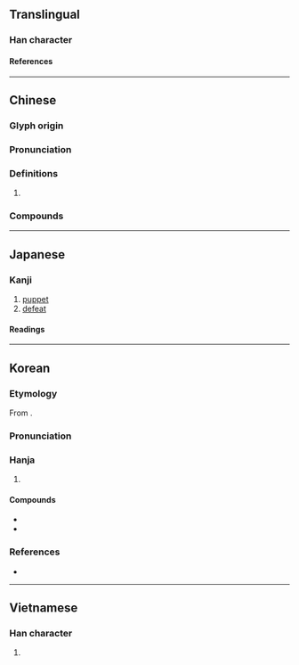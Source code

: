 {{character info}}
==Translingual==

===Han character===
{{Han char|rn=9|rad=人|as=15|sn=17|four=26260|canj=OWWW|ids=⿰亻畾}}

====References====
{{Han ref|kx=0120.160|dkj=01249|dj=0254.140|hdz=10234.060|uh=5121}}

----

==Chinese==
{{zh-forms|alt=厽-2nd round simp.}}

===Glyph origin===
{{Han etym}}
{{Han compound|人|畾|ls=psc|c1=s|c2=p|t1=man}}

===Pronunciation===
{{zh-pron
|m=lěi
|c=leoi5
|mn=ml:lúi/qz:lér/tw,xm,zz:lé
|mn_note=lúi - literary; lér/lé - 禮 is used more in the Mainland
|mc=y
|oc=y
|cat=
}}

===Definitions===
{{zh-hanzi}}

# {{zh-only|傀儡}}

===Compounds===
{{zh-der|傀儡|傀儡家庭|傀儡戲|傀儡政權|懸絲傀儡|文樂傀儡|線抽傀儡|肉傀儡|藥發傀儡|跳傀儡}}

----

==Japanese==

===Kanji===
{{ja-kanji|grade=|rs=人15}}

# [[puppet]]
# [[defeat]]

====Readings====
{{ja-readings
|goon=らい
|kanon=らい
|kun=やぶれる, つかれる
}}

----

==Korean==

===Etymology===
From {{der|ko|ltc|-}} {{ltc-l|儡|id=2}}. {{hanja-hunmong|뢰〯|lwǒy|人類#중03A}}

===Pronunciation===
{{ko-hanja-pron|뢰|뇌}}

===Hanja===
{{ko-hanja-search}}
{{ko-hanja|꼭두각시|뢰||뇌}}

# {{hanja form of|[[뢰]]/[[뇌]]|[[puppet]]}}

====Compounds====
{{der-top|Compounds}}
* {{ko-l|괴뢰|[[puppet]]|傀儡}}
* {{ko-l|괴뢰군|[[puppet army]]|傀儡軍}}
{{der-bottom}}

===References===
* {{R:hanjadoc|602}}

----

==Vietnamese==

===Han character===
{{vi-readings|reading=[[lỗi]]|rs=人15}}

# {{rfdef|vi|sort=人15}}
